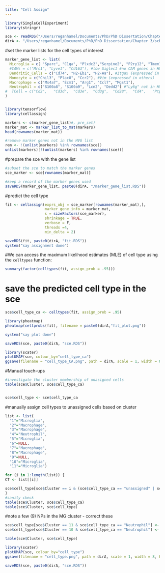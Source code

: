 ```yaml
---
title: "Cell Assign"
---
```


```r
library(SingleCellExperiment)
library(stringr)

sce <- readRDS("/Users/reganhamel/Documents/PhD/PhD Dissertation/Chapter 3/scRNAseq/3. Clustering/sce.RDS")
dirA <- "/Users/reganhamel/Documents/PhD/PhD Dissertation/Chapter 3/scRNAseq/4. Cellassign/"
```


#set the marker lists for the cell types of interest
```r
marker_gene_list <- list(
  Microglia = c( "Sparc", "C1qa", "Plxdc2","Serpine2", "P2ry12", "Tmem119", "Siglech", "Ctss", "Cst3", "Slc2a5"), # "Sall1" not in HVG
  #CAMs = c("Mrc1", "Lyve1", "Cd163"), #low Siglec1 #no CAM genes in HVG
  Dendritic_Cells = c("Cd74", "H2-Eb1", "H2-Aa"), #Itgax (expressed in activated MG too) #"Flt3", "Zbtb46" not in HVG
  Monocyte = c("Chil3", "Plac8", "Ccr2"), #Vim (expressed in others)
  Macrophage = c("Ms4a7", "Ecm1", "Arg1", "Ccl7", "Mgst1"), 
  Neutrophil = c("S100a8", "S100a9", "Lcn2", "Dedd2") #"Ly6g" not in HVG
#  TCell = c("Cd2",   "Cd3d",  "Cd3e",  "Cd3g",  "Cd28",  "Cd4",   "Ptprc") #"Vim" #no TCell genes in hVGs
)


library(tensorflow)
library(cellassign)

markers <- c(marker_gene_list)#, pre_set)
marker_mat <- marker_list_to_mat(markers)
head(rownames(marker_mat))

#remove marker genes not in the HVG list
rem <- !(unlist(markers) %in% rownames(sce))
unlist(markers)[!(unlist(markers) %in% rownames(sce))]
```

#prepare the sce with the gene list
```r
#subset the sce to match the marker genes
sce_marker <- sce[rownames(marker_mat)]

#keep a record of the marker genes used
saveRDS(marker_gene_list, paste0(dirA, "/marker_gene_list.RDS"))
```


#predict the cell type
```r
fit <- cellassign(exprs_obj = sce_marker[rownames(marker_mat),], 
                  marker_gene_info = marker_mat, 
                  s = sizeFactors(sce_marker), 
                  shrinkage = TRUE,
                  verbose = F,
                  threads =4,
                  min_delta = 2)

saveRDS(fit, paste0(dirA, "fit.RDS"))
system("say assignment done")
```

#We can access the maximum likelihood estimates (MLE)  of cell type using the `celltypes` function:

```r
summary(factor(celltypes(fit, assign_prob = .95)))

```

# save the predicted cell type in the sce
```r
sce$cell_type_ca <- celltypes(fit, assign_prob = .95)
```

```r
library(pheatmap)
pheatmap(cellprobs(fit), filename = paste0(dirA,"fit_plot.png"))

system("say plot done")
```

```r
saveRDS(sce, paste0(dirA, "sce.RDS"))
```

```r
library(scater)
plotUMAP(sce, colour_by="cell_type_ca")
ggsave(filename = "cell_type_CA.png", path = dirA, scale = 1, width = 8, height = 8,  dpi = 300, limitsize = TRUE)

```


#Manual touch-ups
```r
#investigate the cluster membership of unasigned cells
table(sce$Cluster, sce$cell_type_ca)


sce$cell_type <- sce$cell_type_ca
```

#manually assign cell types to unassigned cells based on cluster
```r
list <- list(
  "1"="Microglia",
  "2"="Macrophage",
  "3"="Macrophage",
  "4"="Neutrophil",
  "5"="Microglia",
  "6"=NULL,
  "7"="Macrophage",
  "8"="Macrophage",
  "9"=NULL,
  "10"="Microglia",
  "11"="Microglia")

for (i in 1:length(list)) {
CT <- list[[i]]

sce$cell_type[sce$Cluster == i & (sce$cell_type_ca == "unassigned" | sce$cell_type_ca == "other")] <- CT
}
#sanity check
table(sce$Cluster, sce$cell_type_ca)
table(sce$Cluster, sce$cell_type)
```

#note a few (9) NPs in the MG cluster - correct these
```r
sce$cell_type[sce$Cluster == 11 & sce$cell_type_ca == "Neutrophil"] <- "Microglia"
sce$cell_type[sce$Cluster == 10 & sce$cell_type_ca == "Neutrophil"] <- "Microglia"

table(sce$Cluster, sce$cell_type)

```

```r
library(scater)
plotUMAP(sce, colour_by="cell_type")
ggsave(filename = "cell_type.png", path = dirA, scale = 1, width = 8, height = 8,  dpi = 300, limitsize = TRUE)

```




```r
saveRDS(sce, paste0(dirA, "sce.RDS"))
```
